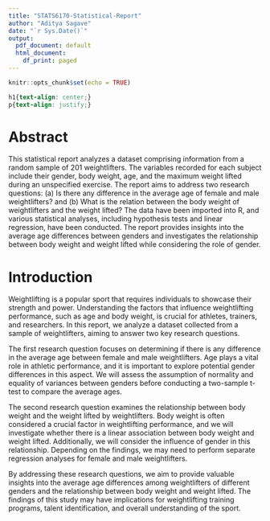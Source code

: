 ```yaml
---
title: "STATS6170-Statistical-Report"
author: "Aditya Sagave"
date: "`r Sys.Date()`"
output:
  pdf_document: default
  html_document:
    df_print: paged
---
```


```r
knitr::opts_chunk$set(echo = TRUE)
```

```css
h1{text-align: center;}
p{text-align: justify;}
```

<h1>Abstract</h1>

<p>This statistical report analyzes a dataset comprising information from a random sample of 201 weightlifters. The variables recorded for each subject include their gender, body weight, age, and the maximum weight lifted during an unspecified exercise. The report aims to address two research questions: (a) Is there any difference in the average age of female and male weightlifters? and (b) What is the relation between the body weight of weightlifters and the weight lifted? The data have been imported into R, and various statistical analyses, including hypothesis tests and linear regression, have been conducted. The report provides insights into the average age differences between genders and investigates the relationship between body weight and weight lifted while considering the role of gender.</p>

\newpage

<h1>Introduction</h1>
<p>Weightlifting is a popular sport that requires individuals to showcase their strength and power. Understanding the factors that influence weightlifting performance, such as age and body weight, is crucial for athletes, trainers, and researchers. In this report, we analyze a dataset collected from a sample of weightlifters, aiming to answer two key research questions.

The first research question focuses on determining if there is any difference in the average age between female and male weightlifters. Age plays a vital role in athletic performance, and it is important to explore potential gender differences in this aspect. We will assess the assumption of normality and equality of variances between genders before conducting a two-sample t-test to compare the average ages.

The second research question examines the relationship between body weight and the weight lifted by weightlifters. Body weight is often considered a crucial factor in weightlifting performance, and we will investigate whether there is a linear association between body weight and weight lifted. Additionally, we will consider the influence of gender in this relationship. Depending on the findings, we may need to perform separate regression analyses for female and male weightlifters.

By addressing these research questions, we aim to provide valuable insights into the average age differences among weightlifters of different genders and the relationship between body weight and weight lifted. The findings of this study may have implications for weightlifting training programs, talent identification, and overall understanding of the sport.
</p>